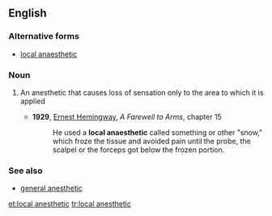 ==English==

===Alternative forms===
*[[local anaesthetic]]

===Noun===
{{wikipedia}}
{{en-noun|head=[[local]] [[anesthetic]]}}

#{{medicine}} An anesthetic that causes loss of sensation only to the area to which it is applied
#* '''1929''', [[w:Ernest Hemingway|Ernest Hemingway]], ''A Farewell to Arms'', chapter 15
#*: He used a '''local anaesthetic''' called something or other "snow," which froze the tissue and avoided pain until the probe, the scalpel or the forceps got below the frozen portion.

===See also===
*[[general anesthetic]]

[[et:local anesthetic]]
[[tr:local anesthetic]]